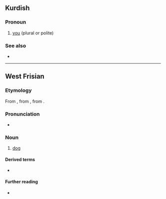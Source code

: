 {{also|Appendix:Variations of "hun"}}
==Kurdish==

===Pronoun===
{{head|ku|pronoun}}

# [[you]] (plural or polite)

===See also===
* {{l|ku|tu}}

----

==West Frisian==

===Etymology===
From {{inh|fy|ofs|hund}}, from {{inh|fy|gem-pro|*hundaz}}, from {{der|fy|ine-pro|*ḱwṓ}}.

===Pronunciation===
* {{IPA|fy|/huːn/|/hun/}}

===Noun===
{{fy-noun|c|hûnen|hûntsje}}

# {{topics|fy|Canids}} [[dog]]

====Derived terms====
* {{l|fy|seehûn}}

====Further reading====
* {{R:WFT|41813}}
